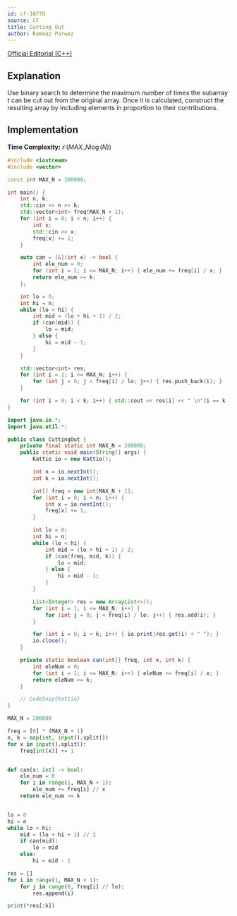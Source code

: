 ```yaml
---
id: cf-1077D
source: CF
title: Cutting Out
author: Rameez Parwez
---
```


[Official Editorial (C++)](https://codeforces.com/blog/entry/63274)

## Explanation

Use binary search to determine the maximum number of times the subarray $t$ can be cut out from the original array.
Once it is calculated, construct the resulting array by including elements in proportion to their contributions.

## Implementation

**Time Complexity:** $\mathcal{O} (MAX\_N \log(N))$

<LanguageSection>
<CPPSection>

```cpp
#include <iostream>
#include <vector>

const int MAX_N = 200000;

int main() {
	int n, k;
	std::cin >> n >> k;
	std::vector<int> freq(MAX_N + 1);
	for (int i = 0; i < n; i++) {
		int x;
		std::cin >> x;
		freq[x] += 1;
	}

	auto can = [&](int x) -> bool {
		int ele_num = 0;
		for (int i = 1; i <= MAX_N; i++) { ele_num += freq[i] / x; }
		return ele_num >= k;
	};

	int lo = 0;
	int hi = n;
	while (lo < hi) {
		int mid = (lo + hi + 1) / 2;
		if (can(mid)) {
			lo = mid;
		} else {
			hi = mid - 1;
		}
	}

	std::vector<int> res;
	for (int i = 1; i <= MAX_N; i++) {
		for (int j = 0; j < freq[i] / lo; j++) { res.push_back(i); }
	}

	for (int i = 0; i < k; i++) { std::cout << res[i] << " \n"[i == k - 1]; }
}
```

</CPPSection>
<JavaSection>

```java
import java.io.*;
import java.util.*;

public class CuttingOut {
	private final static int MAX_N = 200000;
	public static void main(String[] args) {
		Kattio io = new Kattio();

		int n = io.nextInt();
		int k = io.nextInt();

		int[] freq = new int[MAX_N + 1];
		for (int i = 0; i < n; i++) {
			int x = io.nextInt();
			freq[x] += 1;
		}

		int lo = 0;
		int hi = n;
		while (lo < hi) {
			int mid = (lo + hi + 1) / 2;
			if (can(freq, mid, k)) {
				lo = mid;
			} else {
				hi = mid - 1;
			}
		}

		List<Integer> res = new ArrayList<>();
		for (int i = 1; i <= MAX_N; i++) {
			for (int j = 0; j < freq[i] / lo; j++) { res.add(i); }
		}

		for (int i = 0; i < k; i++) { io.print(res.get(i) + " "); }
		io.close();
	}

	private static boolean can(int[] freq, int x, int k) {
		int eleNum = 0;
		for (int i = 1; i <= MAX_N; i++) { eleNum += freq[i] / x; }
		return eleNum >= k;
	}

	// CodeSnip{Kattio}
}
```

</JavaSection>
<PySection>

```py
MAX_N = 200000

freq = [0] * (MAX_N + 1)
n, k = map(int, input().split())
for x in input().split():
	freq[int(x)] += 1


def can(x: int) -> bool:
	ele_num = 0
	for i in range(1, MAX_N + 1):
		ele_num += freq[i] // x
	return ele_num >= k


lo = 0
hi = n
while lo < hi:
	mid = (lo + hi + 1) // 2
	if can(mid):
		lo = mid
	else:
		hi = mid - 1

res = []
for i in range(1, MAX_N + 1):
	for j in range(0, freq[i] // lo):
		res.append(i)

print(*res[:k])
```

</PySection>
</LanguageSection>
